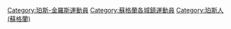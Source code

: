 [[Category:珀斯-金羅斯運動員|Category:珀斯-金羅斯運動員]]
[[Category:蘇格蘭各城鎮運動員|Category:蘇格蘭各城鎮運動員]]
[[Category:珀斯人_(蘇格蘭)|Category:珀斯人 (蘇格蘭)]]
